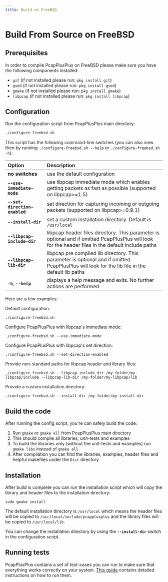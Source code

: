 ```yaml
---
title: Build on FreeBSD
---
```


# Build From Source on FreeBSD

## Prerequisites

In order to compile PcapPlusPlus on FreeBSD please make sure you have the following components installed:

- `git` (if not installed please run: `pkg install git`)
- `gsed` (if not installed please run: `pkg install gsed`)
- `gmake` (if not installed please run: `pkg install gmake`)
- `libpcap` (if not installed please run: `pkg install libpcap`)

## Configuration

Run the configuration script from PcapPlusPlus main directory:

```bash
./configure-freebsd.sh
```

This script has the following command-line switches (you can also view then by running `./configure-freebsd.sh --help` or `./configure-freebsd.sh -h`):

| Option                        | Description                                                                                                                                        |
| :---------------------------- | :------------------------------------------------------------------------------------------------------------------------------------------------- |
| **no switches**               | use the default configuration                                                                                                                      |
| **`--use-immediate-mode`**    | use libpcap immediate mode which enables getting packets as fast as possible (supported on libpcap>=1.5)                                           |
| **`--set-direction-enabled`** | set direction for capturing incoming or outgoing packets (supported on libpcap>=0.9.1)                                                             |
| **`--install-dir`**           | set a custom installation directory. Default is `/usr/local`                                                                                       |
| **`--libpcap-include-dir`**   | libpcap header files directory. This parameter is optional and if omitted PcapPlusPlus will look for the header files in the default include paths |
| **`--libpcap-lib-dir`**       | libpcap pre compiled lib directory. This parameter is optional and if omitted PcapPlusPlus will look for the lib file in the default lib paths     |
| **`-h`**, **`--help`**        | displays a help message and exits. No further actions are performed                                                                                |

Here are a few examples:

Default configuration:

```shell
./configure-freebsd.sh
```

Configure PcapPlusPlus with libpcap's immediate mode:

```shell
./configure-freebsd.sh --use-immediate-mode
```

Configure PcapPlusPlus with libpcap's set direction:

```shell
./configure-freebsd.sh --set-direction-enabled
```

Provide non-standard paths for libpcap header and library files:

```shell
./configure-freebsd.sh --libpcap-include-dir /my-folder/my-libpcap/include --libpcap-lib-dir /my-folder/my-libpcap/lib
```

Provide a custom installation directory:

```shell
./configure-freebsd.sh --install-dir /my-folder/my-install-dir
```

## Build the code

After running the config script, you're can safely build the code:

1. Run `gmake` or `gmake all` from PcapPlusPlus main directory
2. This should compile all libraries, unit-tests and examples
3. To build the libraries only (without the unit-tests and examples) run `gmake libs` instead of `gmake all`
4. After compilation you can find the libraries, examples, header files and helpful makefiles under the `Dist` directory

## Installation

After build is complete you can run the installation script which will copy the library and header files to the installation directory:

```shell
sudo gmake install
```

The default installation directory is `/usr/local` which means the header files will be copied to `/usr/local/include/pcapplusplus` and the library files will be copied to `/usr/local/lib`.

You can change the installation directory by using the **`--install-dir`** switch in the configuration script.

## Running tests

PcapPlusPlus contains a set of test-cases you can run to make sure that everything works correctly on your system. [This guide](../tests) contains detailed instructions on how to run them.
